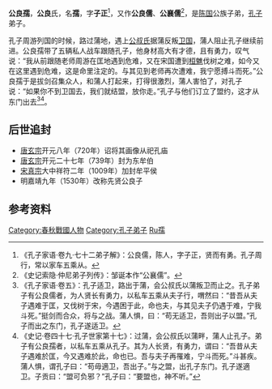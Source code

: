 '''公良孺'''，'''公良'''氏，名'''孺'''，字'''子正'''<ref>《孔子家语·卷九·七十二弟子解》：公良儒，陈人，字子正，贤而有勇。孔子周行，常以家车五乘从。</ref>，又作'''公良儒'''、'''公襄儒'''<ref>《史记索隐·仲尼弟子列传》：邹诞本作“公襄儒”。</ref>，是[[陈国|陈国]]公族子弟，[[孔子|孔子]]弟子。

孔子周游列国的时候，路过蒲地，遇上[[公叔氏|公叔氏]]据蒲反叛[[卫国|卫国]]，蒲人阻止孔子继续前进。公良孺带了五辆私人战车跟随孔子，他身材高大有才德，且有勇力，叹气说：“我从前跟随老师周游在匡地遇到危难，又在宋国遭到[[桓魋|桓魋]]伐树之难，如今又在这里遇到危难，这是命里注定的。与其见到老师再次遭难，我宁愿搏斗而死。”公良孺于是拔剑召集众人，和蒲人打起来，打得很激烈，蒲人害怕了，对孔子说：“如果你不到卫国去，我们就结盟，放你走。”孔子与他们订立了盟约，这才从东门出去<ref>《孔子家语·卷五》：孔子适卫，路出于蒲，会公叔氏以蒲叛卫而止之。孔子弟子有公良儒者，为人贤长有勇力，以私车五乘从夫子行，喟然曰：“昔吾从夫子遇难于匡，又伐树于宋，今遇困于此，命也夫，与其见夫子仍遇于难，宁我斗死。”挺剑而合众，将与之战。蒲人惧，曰：“苟无适卫，吾则出子以盟。”孔子而出之东门，孔子遂适卫。</ref><ref>《史记·卷四十七·孔子世家第十七》：过蒲，会公叔氏以蒲畔，蒲人止孔子。弟子有公良孺者，以私车五乘从孔子。其为人长贤，有勇力，谓曰：“吾昔从夫子遇难於匡，今又遇难於此，命也已。吾与夫子再罹难，宁斗而死。”斗甚疾。蒲人惧，谓孔子曰：“苟毋適卫，吾出子。”与之盟，出孔子东门。孔子遂適卫。子贡曰：“盟可负邪？”孔子曰：“要盟也，神不听。”</ref>。

==后世追封==
*[[唐玄宗|唐玄宗]]开元八年（720年）诏将其画像从祀孔庙
*[[唐玄宗|唐玄宗]]开元二十七年（739年）封为东牟伯
*[[宋真宗|宋真宗]]大中祥符二年（1009年）加封牟平侯
*明嘉靖九年（1530年）改称先贤公良子

==参考资料==
{{reflist}}

{{孔子弟子}}

{{DEFAULTSORT:Gongliang公良孺}}
[[Category:春秋戰國人物|Category:春秋戰國人物]]
[[Category:孔子弟子|Category:孔子弟子]]
[[Category:公良姓|Ru孺]]